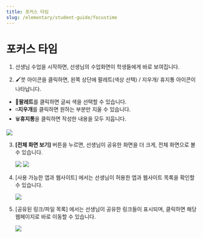```yaml
---
title: 포커스 타임
slug: /elementary/student-guide/focustime
---
```



# 포커스 타임

1. 선생님 수업을 시작하면, 선생님의 수업화면이 학생들에게 바로 보여집니다.

2. 🖌️붓 아이콘을 클릭하면, 왼쪽 상단에 팔레트(색상 선택) / 지우개/ 휴지통 아이콘이 나타납니다.

- 🎨**팔레트**를 클릭하면 글씨 색을 선택할 수 있습니다.
- ◽️**지우개**를 클릭하면 원하는 부분만 지울 수 있습니다.
- 🗑️**휴지통**을 클릭하면 작성한 내용을 모두 지웁니다.

<Image src="/img/kr/elementary/student/09-01.jpg" size="lg" />

3. **[전체 화면 보기]** 버튼을 누르면, 선생님이 공유한 화면을 더 크게, 전체 화면으로 볼 수 있습니다.

   <Image src="/img/kr/elementary/student/09-02.jpg" size="lg" />
   <Image src="/img/kr/elementary/student/09-03.jpg" size="lg" />

4. [사용 가능한 앱과 웹사이트] 에서는 선생님이 허용한 앱과 웹사이트 목록을 확인할 수 있습니다.

   <Image src="/img/kr/elementary/student/09-04.jpg" size="lg" />

5. [공유된 링크/파일 목록] 에서는 선생님이 공유한 링크들이 표시되며, 클릭하면 해당 웹페이지로 바로 이동할 수 있습니다.

   <Image src="/img/kr/elementary/student/09-05.jpg" size="lg" />
